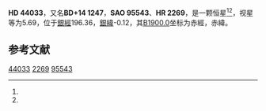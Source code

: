 {{Starbox begin
| name = HD 44033
}}
{{Starbox observe
| epoch = [[J2000.0|J2000.0]]
| constell = {{星座名待查}}<ref name=SIMBAD>{{cite web
 | url=http://simbad.u-strasbg.fr/simbad/sim-id?Ident=HR+2269
 | title =Pulsating variable Star
 | publisher=Centre de Données astronomiques de Strasbourg
 | work=SIMBAD
 | accessdate=2012-07-13}}</ref><ref name=DATA>{{cite web
 | url=http://vizier.u-strasbg.fr/viz-bin/VizieR-5?-out.add=.&-source=5050&-corr=PK=HR&-out.max=9999&HR=2269
 | title=VizieR Detailed Page
 | accessdate=2012-07-13
 | archive-date=2016-03-05
 | archive-url=https://web.archive.org/web/20160305223314/http://vizier.u-strasbg.fr/viz-bin/VizieR-5?-out.add=.&-source=5050&-corr=PK=HR&-out.max=9999&HR=2269
 | dead-url=no
 }}</ref>
| 星官 = 
| ra = {{RA|6|20|4.2}}<ref name=SIMBAD /><ref name=DATA />
| dec = {{DEC|+14|39|4}}<ref name=SIMBAD /><ref name=DATA />
| appmag_v = 5.69<ref name=SIMBAD /><ref name=DATA />
}}
{{Starbox character
| class = K3Ib<ref name=SIMBAD /><ref name=DATA />
| b-v = 1.61<ref name=SIMBAD /><ref name=DATA />
| u-b = 1.87<ref name=SIMBAD /><ref name=DATA />
| r-i = <ref name=SIMBAD /><ref name=DATA />
| variable = 
}}
{{Starbox astrometry
| radial_v = 1.87
| prop_mo_ra = 36
| parallax = 
| p_error = 
}}
{{Starbox catalog
| names =BD+14 1247，[[SAO星表|SAO]] 95543，[[HD星表|HD]] 44033，[[HR星表|HR]] 2269}}
{{Starbox reference |Simbad=HR+2269}}
{{Starbox end}}

'''HD 44033'''，又名'''BD+14 1247'''，'''SAO 95543'''、'''HR 2269'''，是一颗恒星<ref name=SIMBAD /><ref name=DATA />，视星等为5.69，位于[[銀道座標系|銀經]]196.36，[[銀道座標系|銀緯]]-0.12，其[[B1900.0|B1900.0]]坐标为赤經{{RA|6|14|22}}，赤緯{{DEC|+14|-0.12|36}}。

== 参考文献 ==
{{reflist}}

{{star-stub}}

[[Category:HD和HDE天體|44033]]
[[Category:HR天體|2269]]
[[Category:SAO天體|95543]]